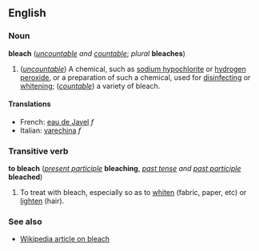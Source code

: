 ==English==
===Noun===
'''bleach''' (''[[uncountable]] and [[countable]]''; ''plural'' '''bleaches''')

#(''[[uncountable]]'') A chemical, such as [[sodium hypochlorite]] or [[hydrogen peroxide]], or a preparation of such a chemical, used for [[disinfect]]ing or [[whiten]]ing; (''[[countable]]'') a variety of bleach.

====Translations====
*French: [[eau de Javel]] ''f''
*Italian: [[varechina]] ''f''

===Transitive verb===
'''to bleach''' (''[[present participle]]'' '''bleaching''', ''[[past tense]] and [[past participle]]'' '''bleached''')

#To treat with bleach, especially so as to [[whiten]] (fabric, paper, etc) or [[lighten]] (hair).

===See also===
*[[w:Bleach|Wikipedia article on bleach]]